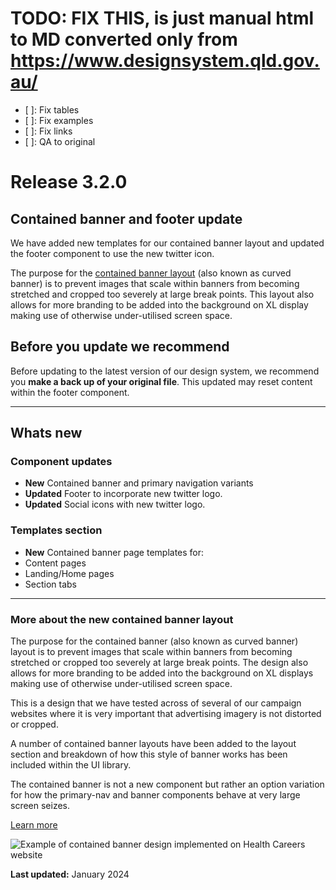 

<Meta title="0. Versions/Pre QGDS-Vanilla/v3.2.0" />

# TODO: FIX THIS, is just manual html to MD converted only from https://www.designsystem.qld.gov.au/
* [ ]: Fix tables
* [ ]: Fix examples
* [ ]: Fix links
* [ ]: QA to original

Release 3.2.0
=============

Contained banner and footer update
----------------------------------

We have added new templates for our contained banner layout and updated the footer component to use the new twitter icon.

The purpose for the [contained banner layout](https://www.design-system.health.qld.gov.au/components/banners#section__contained-banner-layout) (also known as curved banner) is to prevent images that scale within banners from becoming stretched and cropped too severely at large break points. This layout also allows for more branding to be added into the background on XL display making use of otherwise under-utilised screen space.

Before you update we recommend
------------------------------

Before updating to the latest version of our design system, we recommend you **make a back up of your original file**. This updated may reset content within the footer component.

* * *

Whats new
---------

### Component updates

*   **New** Contained banner and primary navigation variants
*   **Updated** Footer to incorporate new twitter logo.
*   **Updated** Social icons with new twitter logo.

### Templates section

*   **New** Contained banner page templates for:
*   Content pages
*   Landing/Home pages
*   Section tabs

* * *

### More about the new contained banner layout

The purpose for the contained banner (also known as curved banner) layout is to prevent images that scale within banners from becoming stretched or cropped too severely at large break points. The design also allows for more branding to be added into the background on XL displays making use of otherwise under-utilised screen space.

This is a design that we have tested across of several of our campaign websites where it is very important that advertising imagery is not distorted or cropped.

A number of contained banner layouts have been added to the layout section and breakdown of how this style of banner works has been included within the UI library.

The contained banner is not a new component but rather an option variation for how the primary-nav and banner components behave at very large screen seizes.

[Learn more](https://www.design-system.health.qld.gov.au/components/banners/tabs/overview#section__contained-banner-layout#section__contained-banner-layout)

<img src={ContainedBannerDesign} alt="Example of contained banner design implemented on Health Careers website" />

**Last updated:** January 2024
